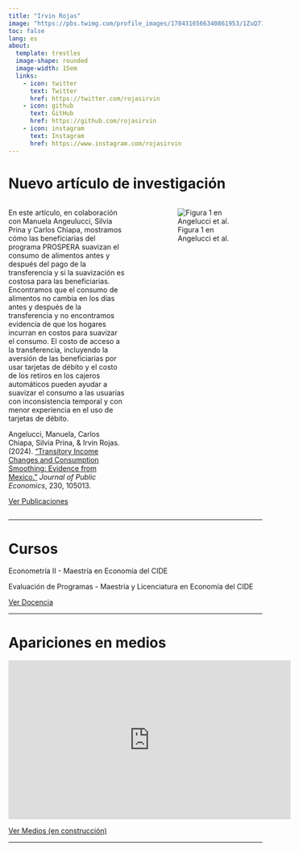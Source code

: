 ```yaml
---
title: "Irvin Rojas"
image: "https://pbs.twimg.com/profile_images/1784316566340861953/1ZuQ71HY_400x400.jpg"
toc: false
lang: es
about: 
  template: trestles
  image-shape: rounded
  image-width: 15em
  links:
    - icon: twitter
      text: Twitter
      href: https://twitter.com/rojasirvin
    - icon: github
      text: GitHub
      href: https://github.com/rojasirvin
    - icon: instagram
      text: Instagram
      href: https://www.instagram.com/rojasirvin
---
```


# Nuevo artículo de investigación


:::: {.columns} 

::: {.column width="50%"} 

::: {.justify}

En este artículo, en colaboración con Manuela Angeulucci, Silvia Prina y Carlos Chiapa, mostramos cómo las beneficiarias del programa PROSPERA suavizan el consumo de alimentos antes y después del pago de la transferencia y si la suavización es costosa para las beneficiarias. Encontramos que el consumo de alimentos no cambia en los días antes y después de la transferencia y no encontramos evidencia de que los hogares incurran en costos para suavizar el consumo. El costo de acceso a la transferencia, incluyendo la aversión de las beneficiarias por usar tarjetas de débito y el costo de los retiros en los cajeros automáticos pueden ayudar a suavizar el consumo a las usuarias con inconsistencia temporal y con menor experiencia en el uso de tarjetas de débito.

Angelucci, Manuela, Carlos Chiapa, Silvia Prina, \& Irvin Rojas. (2024). ["Transitory Income Changes and Consumption Smoothing: Evidence from Mexico."](https://www.sciencedirect.com/science/article/pii/S0047272723001950?casa_token=LQLLia44LVEAAAAA:yxkZWOMhOnuga4m22XBDkS8yjQXfSmN8OOGtDwcjW9uKTy9r1HINOETQI4PvasjwodykpTHp0w4){target="_blank"} *Journal of Public Economics*, 230, 105013.

[Ver Publicaciones](publications.qmd)

:::

:::

::: {.column width="5%"}
<!-- empty column to create gap -->
:::

::: {.column width="45%"}

![Figura 1 en Angelucci et al.](consumption-smoothing-paper.png){.lightbox fig-align="center"}

:::

::::


---

# Cursos

Econometría II - Maestría en Economía del CIDE

Evaluación de Programas - Maestría y Licenciatura en Economía del CIDE

[Ver Docencia](teaching.qmd)

---

# Apariciones en medios

<iframe width="560" height="315" src="https://www.youtube.com/embed/UbHb4oqYRXI?si=EG9zuV1liNmDW-4J&amp;start=649" title="YouTube video player" frameborder="0" allow="accelerometer; autoplay; clipboard-write; encrypted-media; gyroscope; picture-in-picture; web-share" referrerpolicy="strict-origin-when-cross-origin" allowfullscreen></iframe>

[Ver Medios (en construcción)](media.qmd)

---
